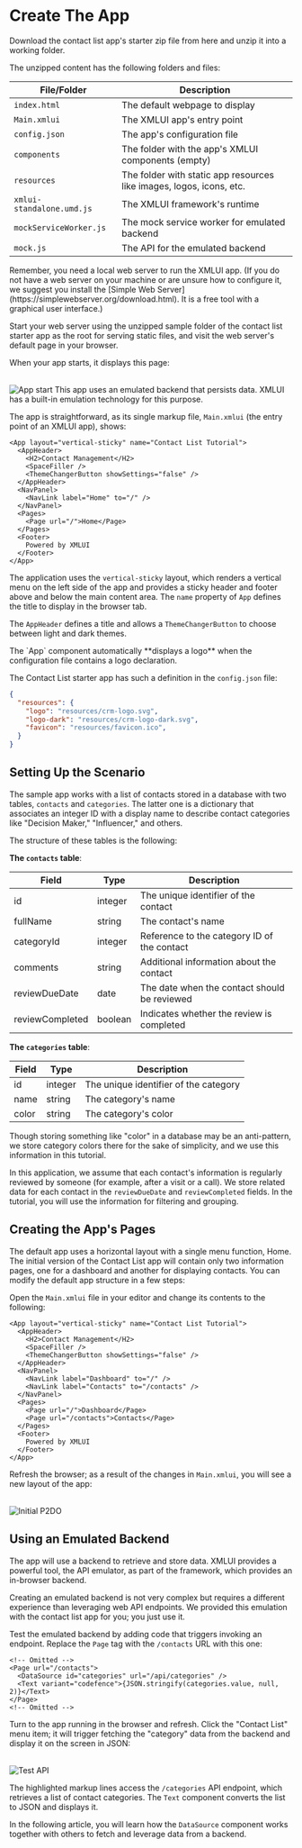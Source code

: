
# Create The App

Download the contact list app's starter zip file from <DownloadLink href={CL_TUTORIAL}>here</DownloadLink> and unzip it into a working folder.

The unzipped content has the following folders and files:

| File/Folder | Description |
| --- | --- |
| `index.html` | The default webpage to display |
| `Main.xmlui` | The XMLUI app's entry point |
| `config.json` | The app's configuration file |
| `components` | The folder with the app's XMLUI components (empty) |
| `resources` | The folder with static app resources like images, logos, icons, etc. |
| `xmlui-standalone.umd.js` | The XMLUI framework's runtime |
| `mockServiceWorker.js` | The mock service worker for emulated backend |
| `mock.js` | The API for the emulated backend |

<Callout emoji="💡">
  Remember, you need a local web server to run the XMLUI app. (If you do not have a web server on your machine or are unsure how to configure it, we suggest you install the [Simple Web Server](https://simplewebserver.org/download.html). It is a free tool with a graphical user interface.)
</Callout>

Start your web server using the unzipped sample folder of the contact list starter app as the root for serving static files, and visit the web server's default page in your browser.

When your app starts, it displays this page:

<br/>
<Image alt="App start" src="/resources/images/get-started/cl-start.png" />

<Callout type="info" emoji="💡">
  This app uses an emulated backend that persists data. XMLUI has a built-in emulation technology for this purpose.
</Callout>

The app is straightforward, as its single markup file, `Main.xmlui` (the entry point of an XMLUI app), shows:

```ueml copy filename="Main.xmlui"
<App layout="vertical-sticky" name="Contact List Tutorial">
  <AppHeader>
    <H2>Contact Management</H2>
    <SpaceFiller />
    <ThemeChangerButton showSettings="false" />
  </AppHeader>  
  <NavPanel>
    <NavLink label="Home" to="/" />
  </NavPanel>
  <Pages>
    <Page url="/">Home</Page>
  </Pages>
  <Footer>
    Powered by XMLUI
  </Footer>
</App>
```

The application uses the `vertical-sticky` layout, which renders a vertical menu on the left side of the app and provides a sticky header and footer above and below the main content area. The `name` property of `App` defines the title to display in the browser tab.

The `AppHeader` defines a title and allows a `ThemeChangerButton` to choose between light and dark themes.

<Callout type="info" emoji="💡">
  The `App` component automatically **displays a logo** when the configuration file contains a logo declaration.
</Callout>

The Contact List starter app has such a definition in the `config.json` file:

```json copy filename="config.json" {3-4}
{
  "resources": {
    "logo": "resources/crm-logo.svg",
    "logo-dark": "resources/crm-logo-dark.svg",
    "favicon": "resources/favicon.ico",
  }
}
```

## Setting Up the Scenario

The sample app works with a list of contacts stored in a database with two tables, `contacts` and `categories`. The latter one is a dictionary that associates an integer ID with a display name to describe contact categories like "Decision Maker," "Influencer," and others.

The structure of these tables is the following:

**The `contacts` table**:

| Field | Type | Description |
| --- | --- | --- |
| id | integer | The unique identifier of the contact |
| fullName | string | The contact's name |
| categoryId | integer | Reference to the category ID of the contact |
| comments | string | Additional information about the contact |
| reviewDueDate | date | The date when the contact should be reviewed |
| reviewCompleted | boolean | Indicates whether the review is completed |

**The `categories` table**:

| Field | Type | Description |
| --- | --- | --- |
| id | integer | The unique identifier of the category |
| name | string | The category's name |
| color | string | The category's color |

<Callout emoji="💡">
  Though storing something like "color" in a database may be an anti-pattern, we store category colors there for the sake of simplicity, and we use this information in this tutorial.
</Callout>

In this application, we assume that each contact's information is regularly reviewed by someone (for example, after a visit or a call). We store related data for each contact in the `reviewDueDate` and `reviewCompleted` fields. In the tutorial, you will use the information for filtering and grouping.

## Creating the App's Pages

The default app uses a horizontal layout with a single menu function, Home. The initial version of the Contact List app will contain only two information pages, one for a dashboard and another for displaying contacts. You can modify the default app structure in a few steps:

Open the `Main.xmlui` file in your editor and change its contents to the following:

```ueml copy filename="Main.xmlui" /layout="vertical-full-header"/ {7-14}
<App layout="vertical-sticky" name="Contact List Tutorial">
  <AppHeader>
    <H2>Contact Management</H2>
    <SpaceFiller />
    <ThemeChangerButton showSettings="false" />
  </AppHeader>  
  <NavPanel>
    <NavLink label="Dashboard" to="/" />
    <NavLink label="Contacts" to="/contacts" />
  </NavPanel>
  <Pages>
    <Page url="/">Dashboard</Page>
    <Page url="/contacts">Contacts</Page>
  </Pages>
  <Footer>
    Powered by XMLUI
  </Footer>
</App>
```

Refresh the browser; as a result of the changes in `Main.xmlui`, you will see a new layout of the app:

<br/>
<Image alt="Initial P2DO" src="/resources/images/get-started/cl-initial.png" />

## Using an Emulated Backend

The app will use a backend to retrieve and store data. XMLUI provides a powerful tool, the API emulator, as part of the framework, which provides an in-browser backend.

<Callout emoji="💡">
  Creating an emulated backend is not very complex but requires a different experience than leveraging web API endpoints. We provided this emulation with the contact list app for you; you just use it.
</Callout>

Test the emulated backend by adding code that triggers invoking an endpoint. Replace the `Page` tag with the `/contacts` URL with this one:

```ueml copy {3-4} filename="Main.xmlui"
<!-- Omitted -->
<Page url="/contacts">
  <DataSource id="categories" url="/api/categories" />
  <Text variant="codefence">{JSON.stringify(categories.value, null, 2)}</Text>
</Page>
<!-- Omitted -->
```

Turn to the app running in the browser and refresh. Click the "Contact List" menu item; it will trigger fetching the "category" data from the backend and display it on the screen in JSON:

<br/>
<Image alt="Test API" src="/resources/images/get-started/test-emulated-api.png" />

The highlighted markup lines access the `/categories` API endpoint, which retrieves a list of contact categories. The `Text` component converts the list to JSON and displays it.

In the following article, you will learn how the `DataSource` component works together with others to fetch and leverage data from a backend.